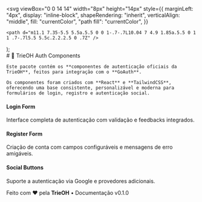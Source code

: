 
  <svg
    viewBox="0 0 14 14"
    width="8px"
    height="14px"
    style={{
      marginLeft: "4px",
      display: "inline-block",
      shapeRendering: "inherit",
      verticalAlign: "middle",
      fill: "currentColor",
      "path fill": "currentColor",
    }}
  >
    <path d="m11.1 7.35-5.5 5.5a.5.5 0 0 1-.7-.7L10.04 7 4.9 1.85a.5.5 0 1 1 .7-.7l5.5 5.5c.2.2.2.5 0 .7Z" />
  </svg>
);

<Meta title="Introdução" />

<div className="sb-container">
  <div className="sb-section-title">
    # 🧩 TrieOH Auth Components

    Este pacote contém os **componentes de autenticação oficiais da TrieOH**, feitos para integração com o **GoAuth**.

    Os componentes foram criados com **React** e **TailwindCSS**, oferecendo uma base consistente, personalizável e moderna para formulários de login, registro e autenticação social.

  </div>

  <div className="sb-section">
    <div className="sb-section-item">
      <h4 className="sb-section-item-heading">Login Form</h4>
      <p className="sb-section-item-paragraph">
        Interface completa de autenticação com validação e feedbacks integrados.
      </p>
    </div>
    <div className="sb-section-item">
      <h4 className="sb-section-item-heading">Register Form</h4>
      <p className="sb-section-item-paragraph">
        Criação de conta com campos configuráveis e mensagens de erro amigáveis.
      </p>
    </div>
    <div className="sb-section-item">
      <h4 className="sb-section-item-heading">Social Buttons</h4>
      <p className="sb-section-item-paragraph">
        Suporte a autenticação via Google e provedores adicionais.
      </p>
    </div>
  </div>
</div>

<div className="sb-footer">
  <p>
    Feito com ❤️ pela <strong>TrieOH</strong> • Documentação v0.1.0
  </p>
</div>

<style>
  {`
  .sb-container {
    margin-bottom: 48px;
  }

  .sb-section {
    width: 100%;
    display: flex;
    flex-direction: row;
    gap: 20px;
  }

  .sb-section-title {
    margin-bottom: 32px;
    font-size: 18px;
  }

  .sb-section-item {
    flex: 1;
    display: flex;
    flex-direction: column;
  }

  .sb-section-item-heading {
    padding-top: 20px !important;
    padding-bottom: 5px !important;
    margin: 0 !important;
  }

  .sb-section-item-paragraph {
    margin: 0;
    padding-bottom: 10px;
  }

  .sb-footer {
    text-align: center;
    padding: 24px 0;
    font-size: 14px;
    color: #555;
    border-top: 1px solid #eee;
  }

  @media screen and (max-width: 600px) {
    .sb-section {
      flex-direction: column;
    }
  }
  `}
</style>
